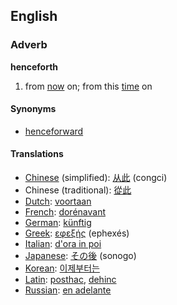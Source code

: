 ==English==
===Adverb===
'''henceforth'''
# from [[now]] on; from this [[time]] on
====Synonyms====
*[[henceforward]]
====Translations====
*[[Chinese]] (simplified): [[从此]] (congci) 
*Chinese (traditional): [[從此]]
*[[Dutch]]: [[voortaan]]
*[[French]]: [[dorénavant]]
*[[German]]: [[künftig]]
*[[Greek]]: [[εφεξής]] (ephexés)
*[[Italian]]: [[d'ora in poi]]
*[[Japanese]]: [[その後]] (sonogo)
*[[Korean]]: [[이제부터는]]
*[[Latin]]: [[posthac]], [[dehinc]]
*[[Russian]]: [[en adelante]]